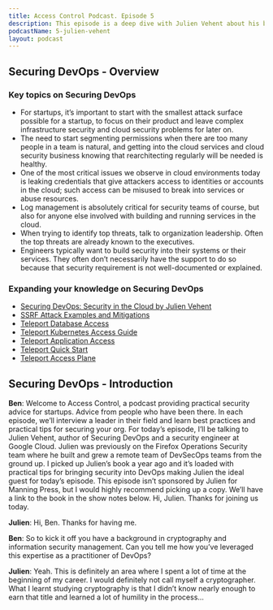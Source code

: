 ```yaml
---
title: Access Control Podcast. Episode 5
description: This episode is a deep dive with Julien Vehent about his book Securing DevOps. Security in the Cloud. We touch on security topics at Mozilla and Google GCP and provide updated advice on securing the cloud since it's publication.
podcastName: 5-julien-vehent
layout: podcast
---
```


## Securing DevOps - Overview
### Key topics on Securing DevOps
- For startups, it’s important to start with the smallest attack surface possible for a startup, to focus on their product and leave complex infrastructure security and cloud security problems for later on.
- The need to start segmenting permissions when there are too many people in a team is natural, and getting into the cloud services and cloud security business knowing that rearchitecting regularly will be needed is healthy.
- One of the most critical issues we observe in cloud environments today is leaking credentials that give attackers access to identities or accounts in the cloud; such access can be misused to break into services or abuse resources.
- Log management is absolutely critical for security teams of course, but also for anyone else involved with building and running services in the cloud.
- When trying to identify top threats, talk to organization leadership. Often the top threats are already known to the executives.
- Engineers typically want to build security into their systems or their services. They often don’t necessarily have the support to do so because that security requirement is not well-documented or explained.

### Expanding your knowledge on Securing DevOps
- [Securing DevOps: Security in the Cloud by Julien Vehent](https://www.manning.com/books/securing-devops)
- [SSRF Attack Examples and Mitigations](/blog/ssrf-attacks/)
- [Teleport Database Access](/docs/database-access/introduction/)
- [Teleport Kubernetes Access Guide](/kubernetes-access/)
- [Teleport Application Access](/application-access/)
- [Teleport Quick Start](/docs/quickstart/)
- [Teleport Access Plane](/)

## Securing DevOps - Introduction
**Ben**: Welcome to Access Control, a podcast providing practical security advice for startups. Advice from people who have been there. In each episode, we’ll interview a leader in their field and learn best practices and practical tips for securing your org. For today’s episode, I’ll be talking to Julien Vehent, author of Securing DevOps and a security engineer at Google Cloud. Julien was previously on the Firefox Operations Security team where he built and grew a remote team of DevSecOps teams from the ground up. I picked up Julien’s book a year ago and it’s loaded with practical tips for bringing security into DevOps making Julien the ideal guest for today’s episode. This episode isn’t sponsored by Julien for Manning Press, but I would highly recommend picking up a copy. We’ll have a link to the book in the show notes below. Hi, Julien. Thanks for joining us today.

**Julien**: Hi, Ben. Thanks for having me.

**Ben**: So to kick it off you have a background in cryptography and information security management. Can you tell me how you’ve leveraged this expertise as a practitioner of DevOps?

**Julien**: Yeah. This is definitely an area where I spent a lot of time at the beginning of my career. I would definitely not call myself a cryptographer. What I learnt studying cryptography is that I didn’t know nearly enough to earn that title and learned a lot of humility in the process...

